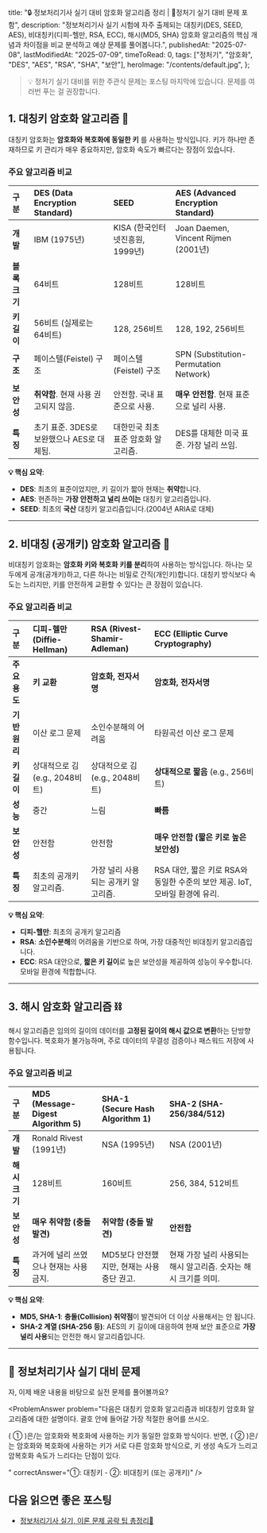 
  title:
    "🔒 정보처리기사 실기 대비 암호화 알고리즘 정리 | 🚀정처기 실기 대비 문제 포함",
  description:
    "정보처리기사 실기 시험에 자주 출제되는 대칭키(DES, SEED, AES), 비대칭키(디피-헬만, RSA, ECC), 해시(MD5, SHA) 암호화 알고리즘의 핵심 개념과 차이점을 비교 분석하고 예상 문제를 풀어봅니다.",
  publishedAt: "2025-07-08",
  lastModifiedAt: "2025-07-09",
  timeToRead: 0,
  tags: ["정처기", "암호화", "DES", "AES", "RSA", "SHA", "보안"],
  heroImage: "/contents/default.jpg",
};

> 💡 정처기 실기 대비를 위한 주관식 문제는 포스팅 마지막에 있습니다. 문제를 여러번 푸는 걸 권장합니다.

## 1. 대칭키 암호화 알고리즘 🔑

대칭키 암호화는 **암호화와 복호화에 동일한 키** 를 사용하는 방식입니다. 키가 하나만 존재하므로 키 관리가 매우 중요하지만, 암호화 속도가 빠르다는 장점이 있습니다.

### 주요 알고리즘 비교

| 구분          | DES (Data Encryption Standard)             | SEED                                | AES (Advanced Encryption Standard)        |
| :------------ | :----------------------------------------- | :---------------------------------- | :---------------------------------------- |
| **개발**      | IBM (1975년)                               | KISA (한국인터넷진흥원, 1999년)     | Joan Daemen, Vincent Rijmen (2001년)      |
| **블록 크기** | 64비트                                     | 128비트                             | 128비트                                   |
| **키 길이**   | 56비트 (실제로는 64비트)                   | 128, 256비트                        | 128, 192, 256비트                         |
| **구조**      | 페이스텔(Feistel) 구조                     | 페이스텔(Feistel) 구조              | SPN (Substitution-Permutation Network)    |
| **보안성**    | **취약함**. 현재 사용 권고되지 않음.       | 안전함. 국내 표준으로 사용.         | **매우 안전함**. 현재 표준으로 널리 사용. |
| **특징**      | 초기 표준. 3DES로 보완했으나 AES로 대체됨. | 대한민국 최초 표준 암호화 알고리즘. | DES를 대체한 미국 표준. 가장 널리 쓰임.   |

**💡 핵심 요약**:

- **DES**: 최초의 표준이었지만, 키 길이가 짧아 현재는 **취약**합니다.
- **AES**: 현존하는 **가장 안전하고 널리 쓰이는** 대칭키 알고리즘입니다.
- **SEED**: 최초의 **국산** 대칭키 알고리즘입니다.(2004년 ARIA로 대체)

---

## 2. 비대칭 (공개키) 암호화 알고리즘 👥

비대칭키 암호화는 **암호화 키와 복호화 키를 분리**하여 사용하는 방식입니다. 하나는 모두에게 공개(공개키)하고, 다른 하나는 비밀로 간직(개인키)합니다. 대칭키 방식보다 속도는 느리지만, 키를 안전하게 교환할 수 있다는 큰 장점이 있습니다.

### 주요 알고리즘 비교

| 구분          | 디피-헬만 (Diffie-Hellman)     | RSA (Rivest-Shamir-Adleman)         | ECC (Elliptic Curve Cryptography)                                           |
| :------------ | :----------------------------- | :---------------------------------- | :-------------------------------------------------------------------------- |
| **주요 용도** | **키 교환**                    | **암호화, 전자서명**                | **암호화, 전자서명**                                                        |
| **기반 원리** | 이산 로그 문제                 | 소인수분해의 어려움                 | 타원곡선 이산 로그 문제                                                     |
| **키 길이**   | 상대적으로 김 (e.g., 2048비트) | 상대적으로 김 (e.g., 2048비트)      | **상대적으로 짧음** (e.g., 256비트)                                         |
| **성능**      | 중간                           | 느림                                | **빠름**                                                                    |
| **보안성**    | 안전함                         | 안전함                              | **매우 안전함 (짧은 키로 높은 보안성)**                                     |
| **특징**      | 최초의 공개키 알고리즘.        | 가장 널리 사용되는 공개키 알고리즘. | RSA 대안, 짧은 키로 RSA와 동일한 수준의 보안 제공. IoT, 모바일 환경에 유리. |

**💡 핵심 요약**:

- **디피-헬만**: 최초의 공개키 알고리즘
- **RSA**: **소인수분해**의 어려움을 기반으로 하며, 가장 대중적인 비대칭키 알고리즘입니다.
- **ECC**: RSA 대안으로, **짧은 키 길이**로 높은 보안성을 제공하여 성능이 우수합니다. 모바일 환경에 적합합니다.

---

## 3. 해시 암호화 알고리즘 ⛓️

해시 알고리즘은 임의의 길이의 데이터를 **고정된 길이의 해시 값으로 변환**하는 단방향 함수입니다. 복호화가 불가능하며, 주로 데이터의 무결성 검증이나 패스워드 저장에 사용됩니다.

### 주요 알고리즘 비교

| 구분          | MD5 (Message-Digest Algorithm 5)       | SHA-1 (Secure Hash Algorithm 1)            | SHA-2 (SHA-256/384/512)                                         |
| :------------ | :------------------------------------- | :----------------------------------------- | :-------------------------------------------------------------- |
| **개발**      | Ronald Rivest (1991년)                 | NSA (1995년)                               | NSA (2001년)                                                    |
| **해시 크기** | 128비트                                | 160비트                                    | 256, 384, 512비트                                               |
| **보안성**    | **매우 취약함 (충돌 발견)**            | **취약함 (충돌 발견)**                     | **안전함**                                                      |
| **특징**      | 과거에 널리 쓰였으나 현재는 사용 금지. | MD5보다 안전했지만, 현재는 사용 중단 권고. | 현재 가장 널리 사용되는 해시 알고리즘. 숫자는 해시 크기를 의미. |

**💡 핵심 요약**:

- **MD5, SHA-1**: **충돌(Collision) 취약점**이 발견되어 더 이상 사용해서는 안 됩니다.
- **SHA-2 계열 (SHA-256 등)**: AES의 키 길이에 대응하여 현재 보안 표준으로 **가장 널리 사용**되는 안전한 해시 알고리즘입니다.

---

## 📝 정보처리기사 실기 대비 문제

자, 이제 배운 내용을 바탕으로 실전 문제를 풀어볼까요?

<ProblemAnswer problem="다음은 대칭키 암호화 알고리즘과 비대칭키 암호화 알고리즘에 대한 설명이다. 괄호 안에 들어갈 가장 적절한 용어를 쓰시오.

( ① )은/는 암호화와 복호화에 사용하는 키가 동일한 암호화 방식이다. 반면, ( ② )은/는 암호화와 복호화에 사용하는 키가 서로 다른 암호화 방식으로, 키 생성 속도가 느리고 암복호화 속도가 느리다는 단점이 있다.

" correctAnswer="①: 대칭키 - ②: 비대칭키 (또는 공개키)" />

<ProblemAnswer
  problem="1975년 IBM에서 개발하였으며, 미국 국방성에 의해 데이터 암호화 표준으로 지정되었다. 블록 크기는 64비트이며, 56비트의 키를 사용한다. 현재는 키 길이의 한계로 인해 보안상 취약점이 발견되어 사용이 권고되지 않는다. 다음에서 설명하는 암호화 알고리즘은 무엇인지 쓰시오."
  correctAnswer="DES"
/>

<ProblemAnswer
  problem="소인수분해의 어려움을 기반으로 하는 대표적인 비대칭키 암호화 알고리즘이다. 암호화뿐만 아니라 전자서명 기능도 제공한다. 현재 가장 널리 사용되고 있는 공개키 암호화 알고리즘이다."
  correctAnswer="RSA"
/>

## 다음 읽으면 좋은 포스팅

- [정보처리기사 실기, 이론 문제 공략 팁 총정리📝](/ko/blog/korean-information-processing-engineer-practical-exam-strategy)

